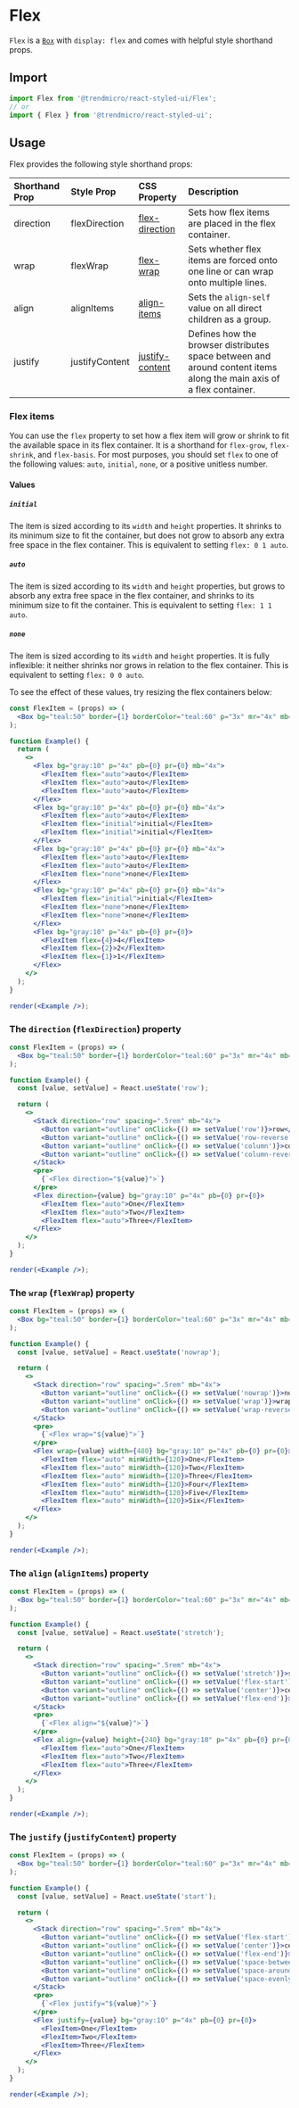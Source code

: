# Flex

`Flex` is a [`Box`](./box) with `display: flex` and comes with helpful style shorthand props.

## Import

```js
import Flex from '@trendmicro/react-styled-ui/Flex';
// or
import { Flex } from '@trendmicro/react-styled-ui';
```

## Usage

Flex provides the following style shorthand props:

| Shorthand Prop | Style Prop | CSS Property | Description |
| :------------- | :--------- | :----------- | :---------- |
| direction | flexDirection | [flex-direction](https://developer.mozilla.org/en-US/docs/Web/CSS/flex-direction) | Sets how flex items are placed in the flex container. |
| wrap | flexWrap | [flex-wrap](https://developer.mozilla.org/en-US/docs/Web/CSS/flex-wrap) | Sets whether flex items are forced onto one line or can wrap onto multiple lines. |
| align | alignItems | [align-items](https://developer.mozilla.org/en-US/docs/Web/CSS/align-items) | Sets the `align-self` value on all direct children as a group. |
| justify | justifyContent | [justify-content](https://developer.mozilla.org/en-US/docs/Web/CSS/justify-content) | Defines how the browser distributes space between and around content items along the main axis of a flex container. |

### Flex items

You can use the `flex` property to set how a flex item will grow or shrink to fit the available space in its flex container. It is a shorthand for `flex-grow`, `flex-shrink`, and `flex-basis`. For most purposes, you should set `flex` to one of the following values: `auto`, `initial`, `none`, or a positive unitless number.

#### Values

##### `initial`
The item is sized according to its `width` and `height` properties. It shrinks to its minimum size to fit the container, but does not grow to absorb any extra free space in the flex container. This is equivalent to setting `flex: 0 1 auto`.

##### `auto`
The item is sized according to its `width` and `height` properties, but grows to absorb any extra free space in the flex container, and shrinks to its minimum size to fit the container. This is equivalent to setting `flex: 1 1 auto`.

##### `none`
The item is sized according to its `width` and `height` properties. It is fully inflexible: it neither shrinks nor grows in relation to the flex container. This is equivalent to setting `flex: 0 0 auto`.

To see the effect of these values, try resizing the flex containers below:

```jsx noInline
const FlexItem = (props) => (
  <Box bg="teal:50" border={1} borderColor="teal:60" p="3x" mr="4x" mb="4x" {...props} />
);

function Example() {
  return (
    <>
      <Flex bg="gray:10" p="4x" pb={0} pr={0} mb="4x">
        <FlexItem flex="auto">auto</FlexItem>
        <FlexItem flex="auto">auto</FlexItem>
        <FlexItem flex="auto">auto</FlexItem>
      </Flex>
      <Flex bg="gray:10" p="4x" pb={0} pr={0} mb="4x">
        <FlexItem flex="auto">auto</FlexItem>
        <FlexItem flex="initial">initial</FlexItem>
        <FlexItem flex="initial">initial</FlexItem>
      </Flex>
      <Flex bg="gray:10" p="4x" pb={0} pr={0} mb="4x">
        <FlexItem flex="auto">auto</FlexItem>
        <FlexItem flex="auto">auto</FlexItem>
        <FlexItem flex="none">none</FlexItem>
      </Flex>
      <Flex bg="gray:10" p="4x" pb={0} pr={0} mb="4x">
        <FlexItem flex="initial">initial</FlexItem>
        <FlexItem flex="none">none</FlexItem>
        <FlexItem flex="none">none</FlexItem>
      </Flex>
      <Flex bg="gray:10" p="4x" pb={0} pr={0}>
        <FlexItem flex={4}>4</FlexItem>
        <FlexItem flex={2}>2</FlexItem>
        <FlexItem flex={1}>1</FlexItem>
      </Flex>
    </>
  );
}

render(<Example />);
```

### The `direction` (`flexDirection`) property

```jsx noInline
const FlexItem = (props) => (
  <Box bg="teal:50" border={1} borderColor="teal:60" p="3x" mr="4x" mb="4x" {...props} />
);

function Example() {
  const [value, setValue] = React.useState('row');

  return (
    <>
      <Stack direction="row" spacing=".5rem" mb="4x">
        <Button variant="outline" onClick={() => setValue('row')}>row</Button>
        <Button variant="outline" onClick={() => setValue('row-reverse')}>row-reverse</Button>
        <Button variant="outline" onClick={() => setValue('column')}>column</Button>
        <Button variant="outline" onClick={() => setValue('column-reverse')}>column-reverse</Button>
      </Stack>
      <pre>
        {`<Flex direction="${value}">`}
      </pre>
      <Flex direction={value} bg="gray:10" p="4x" pb={0} pr={0}>
        <FlexItem flex="auto">One</FlexItem>
        <FlexItem flex="auto">Two</FlexItem>
        <FlexItem flex="auto">Three</FlexItem>
      </Flex>
    </>
  );
}

render(<Example />);
```

### The `wrap` (`flexWrap`) property

```jsx noInline
const FlexItem = (props) => (
  <Box bg="teal:50" border={1} borderColor="teal:60" p="3x" mr="4x" mb="4x" {...props} />
);

function Example() {
  const [value, setValue] = React.useState('nowrap');

  return (
    <>
      <Stack direction="row" spacing=".5rem" mb="4x">
        <Button variant="outline" onClick={() => setValue('nowrap')}>nowrap</Button>
        <Button variant="outline" onClick={() => setValue('wrap')}>wrap</Button>
        <Button variant="outline" onClick={() => setValue('wrap-reverse')}>wrap-reverse</Button>
      </Stack>
      <pre>
        {`<Flex wrap="${value}">`}
      </pre>
      <Flex wrap={value} width={480} bg="gray:10" p="4x" pb={0} pr={0}>
        <FlexItem flex="auto" minWidth={120}>One</FlexItem>
        <FlexItem flex="auto" minWidth={120}>Two</FlexItem>
        <FlexItem flex="auto" minWidth={120}>Three</FlexItem>
        <FlexItem flex="auto" minWidth={120}>Four</FlexItem>
        <FlexItem flex="auto" minWidth={120}>Five</FlexItem>
        <FlexItem flex="auto" minWidth={120}>Six</FlexItem>
      </Flex>
    </>
  );
}

render(<Example />);
```

### The `align` (`alignItems`) property

```jsx noInline
const FlexItem = (props) => (
  <Box bg="teal:50" border={1} borderColor="teal:60" p="3x" mr="4x" mb="4x" {...props} />
);

function Example() {
  const [value, setValue] = React.useState('stretch');

  return (
    <>
      <Stack direction="row" spacing=".5rem" mb="4x">
        <Button variant="outline" onClick={() => setValue('stretch')}>stretch</Button>
        <Button variant="outline" onClick={() => setValue('flex-start')}>flex-start</Button>
        <Button variant="outline" onClick={() => setValue('center')}>center</Button>
        <Button variant="outline" onClick={() => setValue('flex-end')}>flex-end</Button>
      </Stack>
      <pre>
        {`<Flex align="${value}">`}
      </pre>
      <Flex align={value} height={240} bg="gray:10" p="4x" pb={0} pr={0}>
        <FlexItem flex="auto">One</FlexItem>
        <FlexItem flex="auto">Two</FlexItem>
        <FlexItem flex="auto">Three</FlexItem>
      </Flex>
    </>
  );
}

render(<Example />);
```

### The `justify` (`justifyContent`) property

```jsx noInline
const FlexItem = (props) => (
  <Box bg="teal:50" border={1} borderColor="teal:60" p="3x" mr="4x" mb="4x" {...props} />
);

function Example() {
  const [value, setValue] = React.useState('start');

  return (
    <>
      <Stack direction="row" spacing=".5rem" mb="4x">
        <Button variant="outline" onClick={() => setValue('flex-start')}>flex-start</Button>
        <Button variant="outline" onClick={() => setValue('center')}>center</Button>
        <Button variant="outline" onClick={() => setValue('flex-end')}>flex-end</Button>
        <Button variant="outline" onClick={() => setValue('space-between')}>space-between</Button>
        <Button variant="outline" onClick={() => setValue('space-around')}>space-around</Button>
        <Button variant="outline" onClick={() => setValue('space-evenly')}>space-evenly</Button>
      </Stack>
      <pre>
        {`<Flex justify="${value}">`}
      </pre>
      <Flex justify={value} bg="gray:10" p="4x" pb={0} pr={0}>
        <FlexItem>One</FlexItem>
        <FlexItem>Two</FlexItem>
        <FlexItem>Three</FlexItem>
      </Flex>
    </>
  );
}

render(<Example />);
```
